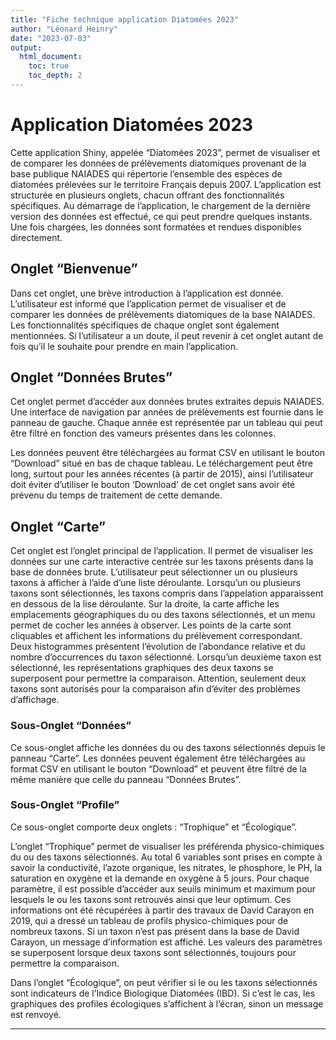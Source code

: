 ```yaml
---
title: "Fiche technique application Diatomées 2023"
author: "Léonard Heinry"
date: "2023-07-03"
output: 
  html_document:
    toc: true
    toc_depth: 2
---
```


# Application Diatomées 2023

Cette application Shiny, appelée "Diatomées 2023", permet de visualiser et de comparer les données de prélèvements diatomiques provenant de la base publique NAIADES qui répertorie l'ensemble des espèces de diatomées prélevées sur le territoire Français depuis 2007. L'application est structurée en plusieurs onglets, chacun offrant des fonctionnalités spécifiques. Au démarrage de l'application, le chargement de la dernière version des données est effectué, ce qui peut prendre quelques instants. Une fois chargées, les données sont formatées et rendues disponibles directement.

## Onglet "Bienvenue"

Dans cet onglet, une brève introduction à l'application est donnée. L'utilisateur est informé que l'application permet de visualiser et de comparer les données de prélèvements diatomiques de la base NAIADES. Les fonctionnalités spécifiques de chaque onglet sont également mentionnées. Si l'utilisateur a un doute, il peut revenir à cet onglet autant de fois qu'il le souhaite pour prendre en main l'application.

## Onglet "Données Brutes"

Cet onglet permet d'accéder aux données brutes extraites depuis NAIADES. Une interface de navigation par années de prélèvements est fournie dans le panneau de gauche. Chaque année est représentée par un tableau qui peut être filtré en fonction des vameurs présentes dans les colonnes. 

Les données peuvent être téléchargées au format CSV en utilisant le bouton "Download" situé en bas de chaque tableau. Le téléchargement peut être long, surtout pour les années récentes (à partir de 2015), ainsi l'utilisateur doit éviter d'utiliser le bouton 'Download' de cet onglet sans avoir été prévenu du temps de traitement de cette demande.

## Onglet "Carte"

Cet onglet est l'onglet principal de l'application. Il permet de visualiser les données sur une carte interactive centrée sur les taxons présents dans la base de données brute. L'utilisateur peut sélectionner un ou plusieurs taxons à afficher à l'aide d'une liste déroulante. Lorsqu'un ou plusieurs taxons sont sélectionnés, les taxons compris dans l'appelation apparaissent en dessous de la lise déroulante. Sur la droite, la carte affiche les emplacements géographiques du ou des taxons sélectionnés, et un menu permet de cocher les années à observer. Les points de la carte sont cliquables et affichent les informations du prélèvement correspondant. Deux histogrammes présentent l'évolution de l'abondance relative et du nombre d'occurrences du taxon sélectionné. Lorsqu'un deuxième taxon est sélectionné, les représentations graphiques des deux taxons se superposent pour permettre la comparaison. Attention, seulement deux taxons sont autorisés pour la comparaison afin d'éviter des problèmes d'affichage.

### Sous-Onglet "Données"

Ce sous-onglet affiche les données du ou des taxons sélectionnés depuis le panneau "Carte". Les données peuvent également être téléchargées au format CSV en utilisant le bouton "Download" et peuvent être filtré de la même manière que celle du panneau "Données Brutes".

### Sous-Onglet "Profile"

Ce sous-onglet comporte deux onglets : "Trophique" et "Écologique".

L'onglet "Trophique" permet de visualiser les préférenda physico-chimiques du ou des taxons sélectionnés. Au total 6 variables sont prises en compte à savoir la conductivité, l'azote organique, les nitrates, le phosphore, le PH, la saturation en oxygène et la demande en oxygène à 5 jours. Pour chaque paramètre, il est possible d'accéder aux seuils minimum et maximum pour lesquels le ou les taxons sont retrouvés ainsi que leur optimum. Ces informations ont été récupérées à partir des travaux de David Carayon en 2019, qui a dressé un tableau de profils physico-chimiques pour de nombreux taxons. Si un taxon n'est pas présent dans la base de David Carayon, un message d'information est affiché. Les valeurs des paramètres se superposent lorsque deux taxons sont sélectionnés, toujours pour permettre la comparaison.

Dans l'onglet "Écologique", on peut vérifier si le ou les taxons sélectionnés sont indicateurs de l'Indice Biologique Diatomées (IBD). Si c'est le cas, les graphiques des profiles écologiques s'affichent à l'écran, sinon un message est renvoyé.

---